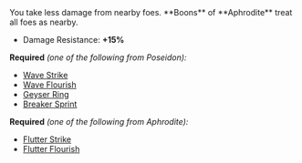 
<BoonTest boon={DbBoons.Duos.islandGetaway}>
You take less damage from nearby foes. **Boons** of **Aphrodite** treat all foes as nearby.

- Damage Resistance: **+15%**

</BoonTest>

**Required** _(one of the following from Poseidon):_

- [Wave Strike](/boons/poseidon#wave-strike)
- [Wave Flourish](/boons/poseidon#wave-flourish)
- [Geyser Ring](/boons/poseidon#geyser-ring)
- [Breaker Sprint](/boons/poseidon#breaker-sprint)

**Required** _(one of the following from Aphrodite):_

- [Flutter Strike](/boons/aphrodite#flutter-strike)
- [Flutter Flourish](/boons/aphrodite#flutter-flourish)
